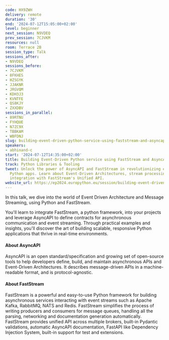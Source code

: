 ```yaml
---
code: HX9ZWH
delivery: remote
duration: '30'
end: '2024-07-12T15:05:00+02:00'
level: beginner
next_session: N9VDEQ
prev_session: 7CJVKM
resources: null
room: Terrace 2B
session_type: Talk
sessions_after:
- N9VDEQ
sessions_before:
- 7CJVKM
- 8FKHES
- HZSGYK
- JJAKNR
- JRGVQM
- KDH3J3
- KVNTFE
- QS8KJY
- ZXXDBV
sessions_in_parallel:
- 89RTNU
- FYHQUE
- N7ZC9X
- TBBKAM
- WBFDNJ
slug: building-event-driven-python-service-using-faststream-and-asyncapi
speakers:
- abhinand-c
start: '2024-07-12T14:35:00+02:00'
title: Building Event-Driven Python service using FastStream and AsyncAPI
track: Python Libraries & Tooling
tweet: Unlock the power of AsyncAPI and FastStream in revolutionizing event-driven
  Python apps. Learn about Event-Driven Architectures, stream processing, and seamless
  integration with FastStream's Unified API.
website_url: https://ep2024.europython.eu/session/building-event-driven-python-service-using-faststream-and-asyncapi
---
```


In this talk, we dive into the world of Event Driven Architecture and Message Streaming, using Python and FastStream.

You'll learn to integrate FastStream, a python framework, into your projects and leverage AsyncAPI to define contracts for asynchronous communication and event streaming. Through practical examples and insights, you'll discover the art of building scalable, responsive Python applications that thrive in real-time environments.


#### About AsyncAPI
AsyncAPI is an open standard/specification and growing set of open-source tools to help developers define, build, and maintain asynchronous APIs and Event-Driven Architectures. It describes message-driven APIs in a machine-readable format, and is protocol-agnostic.

#### About FastStream
FastStream is a powerful and easy-to-use Python framework for building asynchronous services interacting with event streams such as Apache Kafka, RabbitMQ, NATS and Redis. FastStream simplifies the process of writing producers and consumers for message queues, handling all the parsing, networking and documentation generation automatically. FastStream provides unified API across multiple brokers, built-in Pydantic validations, automatic AsyncAPI documentation, FastAPI like Dependency Injection System, built-in support for test and extensions.
